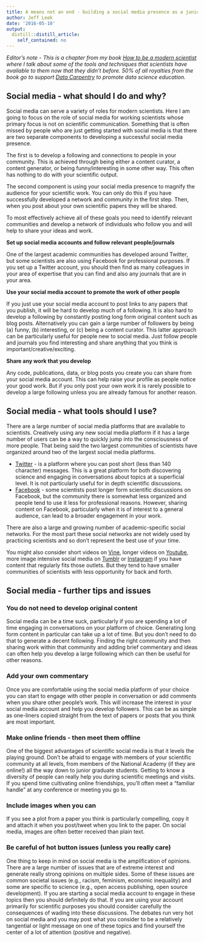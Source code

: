 ```yaml
---
title: A means not an end - building a social media presence as a junior scientist
author: Jeff Leek
date: '2016-05-10'
output:
  distill::distill_article:
    self_contained: no
---
```



_Editor's note - This is a chapter from my book [How to be a modern scientist](https://leanpub.com/modernscientist) where I talk about some of the tools and techniques that scientists have available to them now that they didn't before. 50% of all royalties from the book go to support [Data Carpentry](http://www.datacarpentry.org/) to promote data science education._


## Social media - what should I do and why? 

Social media can serve a variety of roles for modern scientists. Here I am going to focus on the role of social
media for working scientists whose primary focus is not on scientific communication. Something that is often missed by people who are just getting started with social media is that there are two separate components to developing a successful social media presence. 

The first is to develop a following and connections
to people in your community. This is achieved through being either a content curator, a content generator, or 
being funny/interesting in some other way. This often has nothing to do with your scientific output. 

The second component is using your social media presence to magnify the audience for your scientific work. You can
only do this if you have successfully developed a network and community in the first step. Then, when you post about
your own scientific papers they will be shared. 

To most effectively achieve all of these goals you need to identify relevant communities and develop a network
of individuals who follow you and will help to share your ideas and work. 

__Set up social media accounts and follow relevant people/journals__

One of the largest academic communities has developed around Twitter, but some scientists are also using Facebook for professional purposes. If you set up a Twitter account, you should then find as many colleagues in your area of expertise that you can find and also any journals that are in your area. 

__Use your social media account to promote the work of other people__

If you just use your social media account to post links to any papers that you publish, it will be hard to develop much of a following. It is also hard to develop a following by constantly posting long form original content such as blog posts. Alternatively you can gain a large number of followers by being (a) funny, (b) interesting, or (c) being a content curator. This latter approach can be particularly useful for people new to social media. Just follow people and journals you find interesting and share anything that you think is important/creative/exciting. 

__Share any work that you develop__

Any code, publications, data, or blog posts you create you can share from your social media account. This can help raise your profile as people notice your good work. But if you only post your own work it is rarely possible to develop a large following unless you are already famous for another reason. 


## Social media - what tools should I use?

There are a large number of social media platforms that are available to scientists. Creatively using any new social media platform if it has a large number of users can be a way to quickly jump into the consciousness of more people. That being said the two largest communities of scientists have organized around two of the largest social media platforms. 

* [Twitter](https://twitter.com/) - is a platform where you can post short (less than 140 character) messages. This is a great platform for both discovering science and engaging in conversations about topics at a superficial level. It is not particularly useful for in depth scientific discussions. 
* [Facebook](https://www.facebook.com/) - some scientists post longer form scientific discussions on Facebook, but the community there is somewhat less organized and people tend to use it less for professional reasons. However, sharing content on Facebook, particularly when it is of interest to a general audience, can lead to a broader engagement in your work. 

There are also a large and growing number of academic-specific social networks. For the most part these social networks are not widely used by practicing scientists and so don't represent the best use of your time. 

You might also consider short videos on [Vine](https://vine.co/), longer videos on [Youtube](https://www.youtube.com/), more image intensive social media on [Tumblr](https://www.tumblr.com/) or [Instagram](https://www.instagram.com) if you have content that regularly fits those outlets. But they tend to have smaller communities of scientists with less opportunity for back and forth. 


## Social media - further tips and issues

### You do not need to develop original content

Social media can be a time suck, particularly if you are spending a lot of time engaging in conversations on your platform of choice. Generating long form content in particular can take up a lot of time. But you don't need to do that to generate a decent following. Finding the right community and then sharing work within that community and adding brief commentary and ideas can often help you develop a large following which can then be useful for other reasons. 

### Add your own commentary

Once you are comfortable using the social media platform of your choice you can start to engage with other people in conversation or add comments when you share other people's work. This will increase the interest in your social media account and help you develop followers. This can be as simple as one-liners copied straight from the text of papers or posts that you think are most important. 

### Make online friends - then meet them offline

One of the biggest advantages of scientific social media is that it levels the playing ground. Don't be afraid to engage with members of your scientific community at all levels, from members of the National Academy (if they are online!) all the way down to junior graduate students. Getting to know a diversity of people can really help you during scientific meetings and visits. If you spend time cultivating online friendships, you'll often meet a "familiar handle" at any conference or meeting you go to. 

### Include images when you can

If you see a plot from a paper you think is particularly compelling, copy it and attach it when you post/tweet when you link to the paper. On social media, images are often better received than plain text. 

### Be careful of hot button issues (unless you really care)

One thing to keep in mind on social media is the amplification of opinions. There are a large number of issues that are of extreme interest and generate really strong opinions on multiple sides. Some of these issues are common societal issues (e.g., racism, feminism, economic inequality) and some are specific to science (e.g., open access publishing, open source development). If you are starting a social media account to engage in these topics then you should definitely do that. If you are using your account primarily for scientific purposes you should consider carefully the consequences of wading into these discussions. The debates run very hot on social media and you may post what you consider to be a relatively tangential or light message on one of these topics and find yourself the center of a lot of attention (positive and negative).

